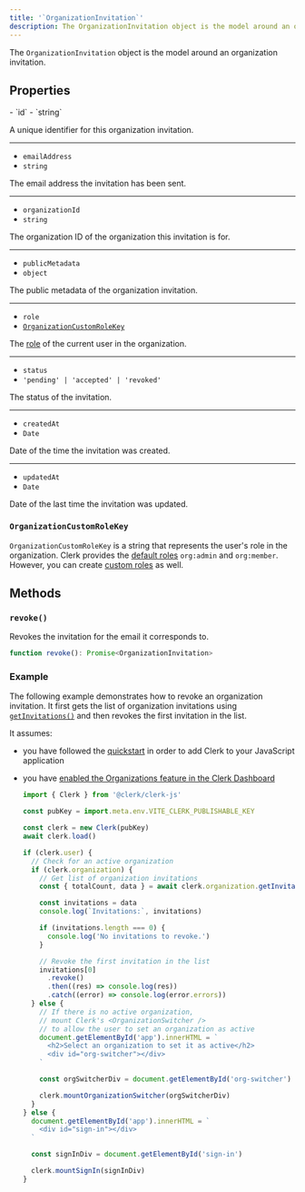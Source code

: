 ```yaml
---
title: '`OrganizationInvitation`'
description: The OrganizationInvitation object is the model around an organization invitation.
---
```


The `OrganizationInvitation` object is the model around an organization invitation.

## Properties

<Properties>
  - `id`
  - `string`

  A unique identifier for this organization invitation.

  ---

  - `emailAddress`
  - `string`

  The email address the invitation has been sent.

  ---

  - `organizationId`
  - `string`

  The organization ID of the organization this invitation is for.

  ---

  - `publicMetadata`
  - `object`

  The public metadata of the organization invitation.

  ---

  - `role`
  - [`OrganizationCustomRoleKey`](#organization-custom-role-key)

  The [role](/docs/organizations/roles-permissions) of the current user in the organization.

  ---

  - `status`
  - `'pending' | 'accepted' | 'revoked'`

  The status of the invitation.

  ---

  - `createdAt`
  - `Date`

  Date of the time the invitation was created.

  ---

  - `updatedAt`
  - `Date`

  Date of the last time the invitation was updated.
</Properties>

### `OrganizationCustomRoleKey`

`OrganizationCustomRoleKey` is a string that represents the user's role in the organization. Clerk provides the [default roles](/docs/organizations/roles-permissions#default-roles) `org:admin` and `org:member`. However, you can create [custom roles](/docs/organizations/create-roles-permissions) as well.

## Methods

### `revoke()`

Revokes the invitation for the email it corresponds to.

```typescript
function revoke(): Promise<OrganizationInvitation>
```

### Example

The following example demonstrates how to revoke an organization invitation. It first gets the list of organization invitations using [`getInvitations()`](/docs/references/javascript/organization/invitations#get-invitations) and then revokes the first invitation in the list.

It assumes:

- you have followed the [quickstart](/docs/quickstarts/javascript) in order to add Clerk to your JavaScript application
- you have [enabled the Organizations feature in the Clerk Dashboard](/docs/organizations/overview#enable-organizations-in-your-application)

  ```js {{ filename: 'main.js', mark: [22, 23] }}
  import { Clerk } from '@clerk/clerk-js'

  const pubKey = import.meta.env.VITE_CLERK_PUBLISHABLE_KEY

  const clerk = new Clerk(pubKey)
  await clerk.load()

  if (clerk.user) {
    // Check for an active organization
    if (clerk.organization) {
      // Get list of organization invitations
      const { totalCount, data } = await clerk.organization.getInvitations()

      const invitations = data
      console.log(`Invitations:`, invitations)

      if (invitations.length === 0) {
        console.log('No invitations to revoke.')
      }

      // Revoke the first invitation in the list
      invitations[0]
        .revoke()
        .then((res) => console.log(res))
        .catch((error) => console.log(error.errors))
    } else {
      // If there is no active organization,
      // mount Clerk's <OrganizationSwitcher />
      // to allow the user to set an organization as active
      document.getElementById('app').innerHTML = `
        <h2>Select an organization to set it as active</h2>
        <div id="org-switcher"></div>
      `

      const orgSwitcherDiv = document.getElementById('org-switcher')

      clerk.mountOrganizationSwitcher(orgSwitcherDiv)
    }
  } else {
    document.getElementById('app').innerHTML = `
      <div id="sign-in"></div>
    `

    const signInDiv = document.getElementById('sign-in')

    clerk.mountSignIn(signInDiv)
  }
  ```
